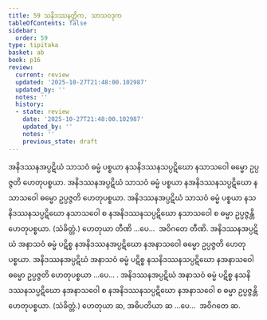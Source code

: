 ```yaml
---
title: 59 သနိဒဿနတ္တိက, သာသဝဒုက
tableOfContents: false
sidebar:
  order: 59
type: tipitaka
basket: ab
book: p16
review:
  current: review
  updated: '2025-10-27T21:48:00.102987'
  updated_by: ''
  notes: ''
  history:
  - state: review
    date: '2025-10-27T21:48:00.102987'
    updated_by: ''
    notes: ''
    previous_state: draft
---
```



<ReviewStatus review={frontmatter.review} showDetails={true} />

<HypothesisAnnotation frontmatter={frontmatter} />

<DynamicBreadcrumb />

<Division number="102" book="p16" e="ch" v="40" p="276">

<Paragraph number="251" book="p16">
အနိဒဿနအပ္ပဋိဃံ သာသဝံ ဓမ္မံ ပစ္စယာ နသနိဒဿနသပ္ပဋိဃော နသာသဝေါ ဓမ္မော ဥပ္ပဇ္ဇတိ ဟေတုပစ္စယာ. အနိဒဿနအပ္ပဋိဃံ သာသဝံ ဓမ္မံ ပစ္စယာ နအနိဒဿနသပ္ပဋိဃော နသာသဝေါ ဓမ္မော ဥပ္ပဇ္ဇတိ ဟေတုပစ္စယာ. အနိဒဿနအပ္ပဋိဃံ သာသဝံ ဓမ္မံ ပစ္စယာ နသနိဒဿနသပ္ပဋိဃော နသာသဝေါ စ နအနိဒဿနသပ္ပဋိဃော နသာသဝေါ စ ဓမ္မာ ဥပ္ပဇ္ဇန္တိ ဟေတုပစ္စယာ. (သံခိတ္တံ.) ဟေတုယာ တီဏိ …ပေ…  အဝိဂတေ တီဏိ.
</Paragraph>

<Paragraph number="252" book="p16">
အနိဒဿနအပ္ပဋိဃံ အနာသဝံ ဓမ္မံ ပဋိစ္စ နအနိဒဿနအပ္ပဋိဃော နအနာသဝေါ ဓမ္မော ဥပ္ပဇ္ဇတိ ဟေတုပစ္စယာ. အနိဒဿနအပ္ပဋိဃံ အနာသဝံ ဓမ္မံ ပဋိစ္စ နသနိဒဿနသပ္ပဋိဃော နအနာသဝေါ ဓမ္မော ဥပ္ပဇ္ဇတိ ဟေတုပစ္စယာ …ပေ… . အနိဒဿနအပ္ပဋိဃံ အနာသဝံ ဓမ္မံ ပဋိစ္စ နသနိဒဿနသပ္ပဋိဃော နအနာသဝေါ စ နအနိဒဿနသပ္ပဋိဃော နအနာသဝေါ စ ဓမ္မာ ဥပ္ပဇ္ဇန္တိ ဟေတုပစ္စယာ. (သံခိတ္တံ.) ဟေတုယာ ဆ, အဓိပတိယာ ဆ …ပေ…  အဝိဂတေ ဆ.
</Paragraph>
</Division>